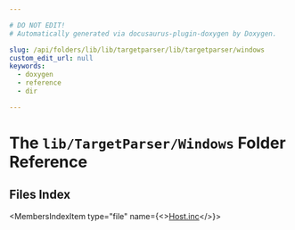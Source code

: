 ```yaml
---

# DO NOT EDIT!
# Automatically generated via docusaurus-plugin-doxygen by Doxygen.

slug: /api/folders/lib/lib/targetparser/lib/targetparser/windows
custom_edit_url: null
keywords:
  - doxygen
  - reference
  - dir

---
```





# The `lib/TargetParser/Windows` Folder Reference

<DoxygenPage pluginConfig={pluginConfig}>



## Files Index

<MembersIndex>

<MembersIndexItem
  type="file"
  name={<><a href="/docs/api/files/lib/lib/targetparser/lib/targetparser/windows/host-inc">Host.inc</a></>}>
</MembersIndexItem>

</MembersIndex>


</DoxygenPage>
